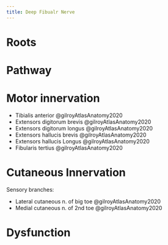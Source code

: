 ```yaml
---
title: Deep Fibualr Nerve
---
```



# Roots

# Pathway

# Motor innervation

- Tibialis anterior @gilroyAtlasAnatomy2020
- Extensors digitorum brevis @gilroyAtlasAnatomy2020
- Extensors digitorum longus @gilroyAtlasAnatomy2020
- Extensors hallucis brevis @gilroyAtlasAnatomy2020
- Extensors hallucis Longus @gilroyAtlasAnatomy2020
- Fibularis tertius @gilroyAtlasAnatomy2020

# Cutaneous Innervation

Sensory branches:

- Lateral cutaneous n. of big toe @gilroyAtlasAnatomy2020
- Medial cutaneous n. of 2nd toe @gilroyAtlasAnatomy2020

# Dysfunction
